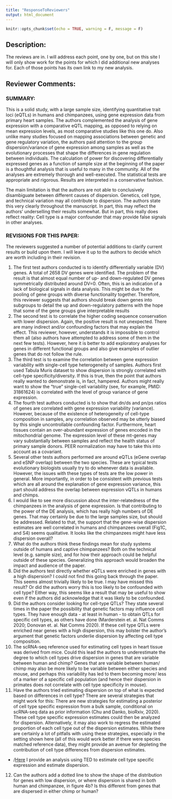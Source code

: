 ```yaml
---
title: "ResponseToReviewers"
output: html_document
---
```


```r
knitr::opts_chunk$set(echo = TRUE, warning = F, message = F)
```

## Description:

The reviews are in. I will address each point, one by one, but on this site I will only show work for the points for which I did additional new analyses for. Each of those points has its own link to my new analysis.

## Reviewer Comments:

### SUMMARY: 

This is a solid study, with a large sample size, identifying quantitative trait loci (eQTLs) in humans and chimpanzees, using gene expression data from primary heart samples. The authors complemented the analysis of gene expression with a comparative eQTL mapping, as opposed to relying on mean expression levels, as most comparative studies like this one do. Also unlike many studies focused on mapping associations between genetic and gene regulatory variation, the authors paid attention to the group dispersion/variance of gene expression among samples as well as the evolutionary processes that shape the differences in gene regulation between individuals. The calculation of power for discovering differentially expressed genes as a function of sample size at the beginning of the paper is a thoughtful analysis that is useful to many in the community. All of the analyses are extremely thorough and well-executed. The statistical tests are appropriate and rigorous. Results are interpreted in a conservative fashion. 

The main limitation is that the authors are not able to conclusively disambiguate between different causes of dispersion. Genetics, cell type, and technical variation may all contribute to dispersion. The authors state this very clearly throughout the manuscript. In part, this may reflect the authors' underselling their results somewhat. But in part, this really does reflect reality: Cell type is a major confounder that may provide false signals in other analyses. 

### REVISIONS FOR THIS PAPER: 

The reviewers suggested a number of potential additions to clarify current results or build upon them. I will leave it up to the authors to decide which are worth including in their revision. 

1. The first test authors conducted is to identify differentially variable (DV) genes. A total of 2658 DV genes were identified. The problem of the result is that almost equal number of up- and down-regulated DV genes symmetrically distributed around DV=0. Often, this is an indication of a lack of biological signals in data analysis. This might be due to the pooling of gene groups with diverse functionality together. Therefore, this reviewer suggests that authors should break down genes into subgroups to detail the up and down-regulatory patterns with the hope that some of the gene groups give interpretable results 
1. The second test is to correlate the higher coding sequence conservation with lower dispersion. Again, the positive result is not unexpected. There are many indirect and/or confounding factors that may explain the effect. This reviewer, however, understands it is impossible to control them all (also authors have attempted to address some of them in the next few tests). However, here it is better to add exploratory analyses for genes in different functional groups and also give examples of outlier genes that do not follow the rule. 
1. The third test is to examine the correlation between gene expression variability with single-cell type heterogeneity of samples. Authors first used Tabula Muris dataset to show dispersion is strongly correlated with cell-type specificity/diversity. If this is true, then the point that authors really wanted to demonstrate is, in fact, hampered. Authors might really want to show the "true" single-cell variability (see, for example, PMID: 31861624) is correlated with the level of group variance of gene expression. 
1. The fourth test authors conducted is to show that dn/ds and pn/ps ratios of genes are correlated with gene expression variability (variance). However, because of the existence of heterogeneity of cell-type composition in samples, any correlation observed may be utterly biased by this single uncontrollable confounding factor. Furthermore, heart tissues contain an over-abundant expression of genes encoded in the mitochondrial genome. The expression level of these mt-genes may vary substantially between samples and reflect the health status of primary sample donors. PEER normalization may have to take this into account as a covariant. 
1. Several other tests authors performed are around eQTLs (eGene overlap and eSNP overlap) between the two species. These are typical tests evolutionary biologists usually try to do whenever data is available. However, the issues with these types of tests are the low power in general. More importantly, in order to be consistent with previous tests which are all around the explanation of gene expression variance, this part should address the overlap between expression vQTLs in humans and chimps. 
1. I would like to see more discussion about the inter-relatedness of the chimpanzees in the analysis of gene expression. Is that contributing to the power of the DE analysis, which has really high numbers of DE genes. That may certainly be due to the large samples size, but should be addressed. Related to that, the support that the gene-wise dispersion estimates are well correlated in humans and chimpanzees overall (Fig1C, and S4) seems qualitative. It looks like the chimpanzees might have less dispersion overall? 
1. What do the authors think these findings mean for study systems outside of humans and captive chimpanzees? Both on the technical level (e.g. sample size), and for how their approach could be helpful outside of these species. Generalizing this approach would broaden the impact and audience of the paper. 
1. Did the authors test directly whether eQTLs were enriched in genes with a high dispersion? I could not find this going back through the paper. This seems almost trivially likely to be true. I may have missed this result? Or did the authors worry this is too likely to be confounded with cell type? Either way, this seems like a result that may be useful to show even if the authors did acknowledge that it was likely to be confounded. 
1. Did the authors consider looking for cell-type QTLs? They state several times in the paper the possibility that genetic factors may influence cell types. They have enough data - at least in human - to obtain QTLs for specific cell types, as others have done (Marderstein et. al. Nat Comms 2020; Donovan et. al. Nat Comms 2020). If these cell type QTLs were enriched near genes with a high dispersion, this may bolster the author's argument that genetic factors underlie dispersion by affecting cell type composition. 
1. The scRNA-seq reference used for estimating cell types in heart tissue was derived from mice. Could this lead the authors to underestimate the degree to which cell types drive dispersion in genes that are variable between human and chimp? Genes that are variable between human/ chimp may also be more likely to be variable between either species and mouse, and perhaps this variability has led to them becoming more/ less of a marker of a specific cell population (and hence their dispersion in primates does not correlate with cell type specificity in mouse). 
1. Have the authors tried estimating dispersion on top of what is expected based on differences in cell type? There are several strategies that might work for this: There are new strategies for estimating a posterior of cell type specific expression from a bulk sample, conditional on scRNA-seq data as prior information (Chu and Danko, bioRxiv, 2020). These cell type specific expression estimates could then be analyzed for dispersion. Alternatively, it may also work to regress the estimated proportion of each cell type out of the dispersion estimates. While there are certainly a lot of pitfalls with using these strategies, especially in the setting shown here (all of this would work better if there were species matched reference data), they might provide an avenue for depleting the contribution of cell type differences from dispersion estimates. 

  - /[Here](20200907_Response_Point_11.html) I provide an analysis using TED to estimate cell type specific expression and estimate dispersion. 

12. Can the authors add a dotted line to show the shape of the distribution for genes with low dispersion, or where dispersion is shared in both human and chimpanzee, in figure 4b? Is this different from genes that are dispersed in either chimp or human? 

